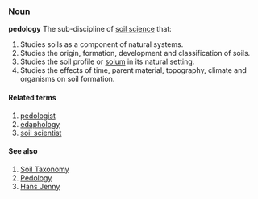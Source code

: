 ===Noun===
'''pedology'''
The sub-discipline of [[soil science]] that:
# Studies soils as a component of natural systems.
# Studies the origin, formation, development and classification of soils.
# Studies the soil profile or [[solum]] in its natural setting.
# Studies the effects of time, parent material, topography, climate and organisms on soil formation.

====Related terms====
# [[pedologist]]
# [[edaphology]]
# [[soil scientist]]

====See also====
# [http://en.wikipedia.org/wiki/USA_soil_taxonomy Soil Taxonomy]
# [http://en.wikipedia.org/wiki/Pedology_%28soil_study%29 Pedology]
# [http://en.wikipedia.org/wiki/Hans_Jenny Hans Jenny]